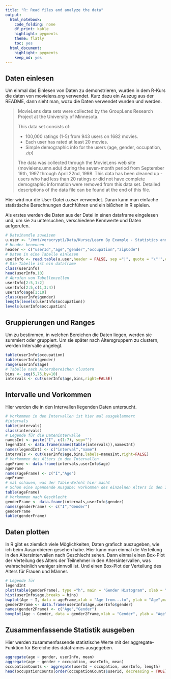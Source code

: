 ```yaml
---
title: "R: Read files and analyze the data"
output:
  html_notebook:
    code_folding: none
    df_print: kable
    highlight: pygments
    theme: flatly
    toc: yes
  html_document:
    highlight: pygments
    keep_md: yes
---
```


## Daten einlesen

Um einmal das Einlesen von Daten zu demonstrieren, wurden in dem R-Kurs die daten von movielens.org verwendet. Kurz dazu ein Auszug aus der README, dann sieht man, wozu die Daten verwendet wurden und werden.

> MovieLens data sets were collected by the GroupLens Research Project at the University of Minnesota.
> 
> This data set consists of:
>
> * 100,000 ratings (1-5) from 943 users on 1682 movies. 
> * Each user has rated at least 20 movies. 
> * Simple demographic info for the users (age, gender, occupation, zip)
> 
> The data was collected through the MovieLens web site (movielens.umn.edu) during the seven-month period from September 19th, 1997 through April 22nd, 1998. This data has been cleaned up - users who had less than 20 ratings or did not have complete demographic information were removed from this data set. Detailed descriptions of the data file can be found at the end of this file.

Hier wird nur die User-Datei _u.user_ verwendet. Daran kann man einfache statistische Berechnungen durchführen und ein bißchen in R spielen.

Als erstes werden die Daten aus der Datei in einen dataframe eingelesen und, um sie zu untersuchen, verschiedene Kennwerte und Daten aufgerufen.

```r
# Dateihandle zuweisen
u.user <- "/mnt/veracrypt1/Data/Kurse/Learn By Example - Statistics and Data Science in R/10 Lists and Data Frames/DataframesSourceCode/movielens data/u.user"
# Header benennen
header <- c("userId","age","gender","occupation","zipCode")
# Daten in eine Tabelle einlesen
userInfo <- read.table(u.user,header = FALSE, sep ="|", quote = "\"'",col.names = header)
# Die Tabelle ist ein dataframe
class(userInfo)
head(userInfo,10)
# Abrufen von Tabellenzellen
userInfo[2:5,1:2]
userInfo[2:5,c(1,3:4)]
userInfo$age[1:10]
class(userInfo$gender)
length(levels(userInfo$occupation))
levels(userInfo$occupation)
```

## Gruppierungen und Ranges

Um zu bestimmen, in welchen Bereichen die Daten liegen, werden sie summiert oder gruppiert. Um sie später nach Altersgruppern zu clustern, werden Intervalle angelegt.

```r
table(userInfo$occupation)
table(userInfo$gender)
range(userInfo$age)
# Tabelle nach Altersbereichen clustern
bins <- seq(5,75,by=10)
intervals <- cut(userInfo$age,bins,right=FALSE)
```

## Intervalle und Vorkommen

Hier werden die in den Intervallen liegenden Daten untersucht.

```r
# Vorkommen in den Intervallen ist hier mal ausgeklammert
#intervals
table(intervals)
class(intervals)
# Legende für die Datenintervalle
namesInt <- paste("I", c(1:7), sep="")
legendInt <- data.frame(names(table(intervals)),namesInt)
names(legendInt) <- c("interval","name")
intervals <- cut(userInfo$age,bins,labels=namesInt,right=FALSE)
# Vorkommen des Alters in den Intervallen
ageFrame <- data.frame(intervals,userInfo$age)
ageFrame
names(ageFrame) <- c("I","Age")
ageFrame
# mal schauen, was der Table-Befehl hier macht
# Schon eine spannende Ausgabe: Vorkommen des einzelnen Alters in den Intervallen
table(ageFrame)
# Vorkommen nach Geschlecht
genderFrame <- data.frame(intervals,userInfo$gender)
names(genderFrame) <- c("I","Gender")
genderFrame
table(genderFrame)
```

## Daten plotten

In R gibt es ziemlich viele Möglichkeiten, Daten grafisch auszugeben, wie ich beim Ausprobieren gesehen habe. Hier kann man einmal die Verteilung in den Altersintervallen nach Geschlecht sehen. Dann einmal einen Box-Plot der Verteilung des Alters der Teilnehmer in den Altersintervallen, was wahrscheinlich weniger sinnvoll ist. Und einen Box-Plot der Verteilung des Alters für Frauen und Männer.  

```r
# Legende für
legendInt
plot(table(genderFrame), type ="h", main = "Gender Histogram", xlab = "Intervals", ylab = "Male/Female" )
hist(userInfo$age,breaks = bins)
bwplot(Age ~ I, data = ageFrame,xlab = "Age from...to", ylab = "Age",main = "Age of participants")
gender2Frame <- data.frame(userInfo$age,userInfo$gender)
names(gender2Frame) <- c("Age","Gender")
boxplot(Age ~ Gender, data = gender2Frame,xlab = "Gender", ylab = "Age",main = "Gender of participants")
```

## Zusammenfassende Statistik ausgeben

Hier werden zusammenfassende statistische Werte mit der aggregate-Funktion für Bereiche des dataframes ausgegeben. 

```r
aggregate(age ~ gender, userInfo, mean)
aggregate(age ~ gender + occupation, userInfo, mean)
occupationCounts <- aggregate(userId ~ occupation, userInfo, length)
head(occupationCounts[order(occupationCounts$userId, decreasing = TRUE),],3)
```



